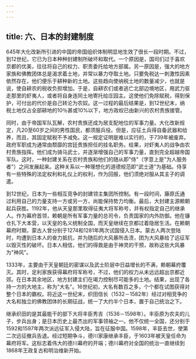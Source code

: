 ```yaml
---
---
---
```

title: 六、日本的封建制度
---



645年大化改新所引进的中国的帝国组织体制明显地生效了很长一段时期。不过，到12世纪，它已为日本种种封建制所破坏和取代。一个原因是，国司们过于喜欢京都的优美，往往将自己的权力、职责委托给地方部属。另一原因是，强大的地方家族和佛教团体总是渴求着土地，并常以暴力夺取土地。只要免税达一刺激性因素依然存在，他们便乐于耕种新的土地。这些趋向使纳税土地的数量减少，也就是说，使自耕农的税收负担增加。于是，自耕农们或者逃亡北部边境地区，用武力驱走那里的虾夷人，或者将自身连同土地寄托给庄园主。这使他们免除赋税，得到保护，可付出的代价是自己转沦为农奴。这一过程的最后结果是，到12世纪末，纳税土地仅占全部耕地的10％甚或10%以下，地方政权已由新兴的农村贵族接管。

同时，由于帝国军队瓦解，农村贵族还成为居支配地位的军事力量。大化改新规定，凡20至60岁之间的男性国民，都须服兵役。但是，应征土兵得自备武器和给养，而且，其固定赋税不予减免。这一规定证明是难以实行的，于739年被废弃。政府军职成为通常由颓靡的宫廷贵族担任的挂名职务。给果，对虾夷人的战争由农村贵族指挥。他们成为骑马武士，并逐渐增强自己的军事力量，直到完全超越帝国军队。这时，一种封建关系在农村贵族和他们的随从即"侍"（字意上是"为人服务者"）之间发展起来。这种关系以一种理想化的道德规范即"武士道"为基础。侍享有一些特殊的法定权利和礼仪上的权利，作为回报，他们须绝对服从其主子的调遣。

到12世纪，日本为一些相互竞争的封建领主集团所控制。有一段时间，藤原氏通过利用自己的力量支持一方或另一方，尚能保持势力均衡。最后，大封建主源赖朝起兵获胜。1192年，他从天皇那里取得征夷大将军称号，并有权指定自己的继承人。作为幕府首领，赖朝是所有军事力量的总司令，负责国家的内外防御。他在镰仓扎下大本营，以天皇的名义统制全国，而天皇继续在京都过着隐居生活。在赖朝幕府时期，蒙古人曾分别于1274和1281年两次试国侵入日本。蒙古人两次登陆时，均遭到日本人的奋力抵抗，并为随后的大风暴所击溃，团为大风暴给了远征军以毁灭性的破坏。日本人相信，他们的得救是由于神灵的干预，故称这些大风暴为"神风"。

1333年，主要由于天皇朝廷的密谋以及武士阶层中日益增长的不满，赖朝幕府覆灭。其时，足利家族获得幕府将军称号，不过，他们的权力从未远远超出京都近郊。在日本其余地区，地方封建主们在竭力控制尽可能多的土地。结果，出现了各持一方的大地主，称为"大名"。16世纪初，大名有数百之多，个个都在试图获得对整个日本的霸权。将近这一世纪末，织田信长（1532－1582年）经过对相竞争的大名和独立的佛教团体的长期征战，统一了大约半个日本，置于自己统治之下。

继承织田的是其最能干的部下大将丰臣秀吉（1536－1598年）。丰臣原为农夫的儿子，步兵出身；是日本历史上最杰出的军事领袖之一。他不仅统一全国，还分别于1592和1597年两次派远征军入侵大陆，旨在征服中国。1598年，丰臣去世，使第二次远征撤兵告退。经过短期争斗，德川家康继承丰臣，于1603年被天皇任命为幕府将军。这标志着伟大的德川幕府的开端；德川幕府对全国的统治一直继续到1868年王政复古和明治维新开始。